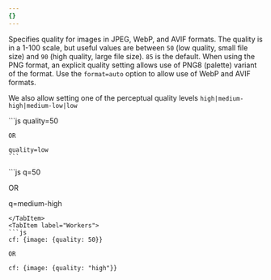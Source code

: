 ```yaml
---
{}
---
```



Specifies quality for images in JPEG, WebP, and AVIF formats. The quality is in a 1-100 scale, but useful values are between `50` (low quality, small file size) and `90` (high quality, large file size). `85` is the default. When using the PNG format, an explicit quality setting allows use of PNG8 (palette) variant of the format. Use the `format=auto` option to allow use of WebP and AVIF formats.

We also allow setting one of the perceptual quality levels `high|medium-high|medium-low|low`

<Tabs>
  <TabItem label="URL format">
    ```js
    quality=50
    
    OR
    
    quality=low
    ```
  </TabItem>
  <TabItem label="URL format alias">
  ```js
  q=50

OR

q=medium-high

````
</TabItem>
<TabItem label="Workers">
```js
cf: {image: {quality: 50}}

OR

cf: {image: {quality: "high"}}
````

  </TabItem>
</Tabs>
